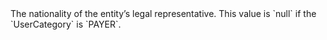   

  
<ResponseField name="LegalRepresentativeNationality" type="string" default="">    
The nationality of the entity’s legal representative.  
This value is `null` if the `UserCategory` is `PAYER`.   

<Expandable title="properties">  

</Expandable> 
</ResponseField>